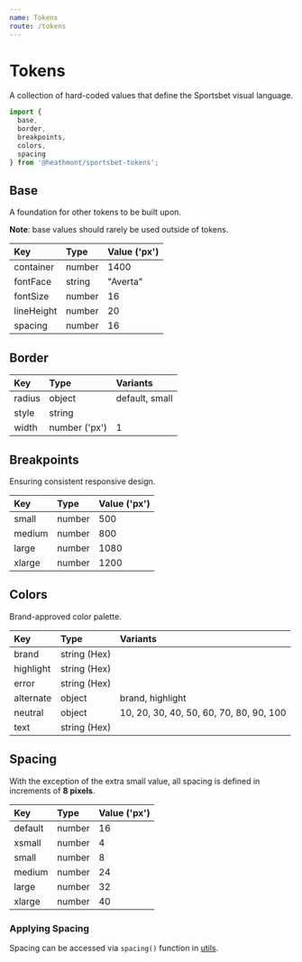 ```yaml
---
name: Tokens
route: /tokens
---
```


# Tokens

A collection of hard-coded values that define the Sportsbet visual language.

```js
import {
  base,
  border,
  breakpoints,
  colors,
  spacing
} from '@heathmont/sportsbet-tokens';
```

## Base

A foundation for other tokens to be built upon.

**Note**: base values should rarely be used outside of tokens.

| Key        | Type   | Value ('px') |
| :--------- | :----- | :----------- |
| container  | number | 1400         |
| fontFace   | string | "Averta"     |
| fontSize   | number | 16           |
| lineHeight | number | 20           |
| spacing    | number | 16           |

## Border

| Key    | Type          | Variants       |
| :----- | :------------ | :------------- |
| radius | object        | default, small |
| style  | string        |                |
| width  | number ('px') | 1              |

## Breakpoints

Ensuring consistent responsive design.

| Key    | Type   | Value ('px') |
| :----- | :----- | :----------- |
| small  | number | 500          |
| medium | number | 800          |
| large  | number | 1080         |
| xlarge | number | 1200         |

## Colors

Brand-approved color palette.

| Key       | Type         | Variants                                |
| :-------- | :----------- | :-------------------------------------- |
| brand     | string (Hex) |                                         |
| highlight | string (Hex) |                                         |
| error     | string (Hex) |                                         |
| alternate | object       | brand, highlight                        |
| neutral   | object       | 10, 20, 30, 40, 50, 60, 70, 80, 90, 100 |
| text      | string (Hex) |                                         |

## Spacing

With the exception of the extra small value, all spacing is defined in increments of **8 pixels**.

| Key     | Type   | Value ('px') |
| :------ | :----- | :----------- |
| default | number | 16           |
| xsmall  | number | 4            |
| small   | number | 8            |
| medium  | number | 24           |
| large   | number | 32           |
| xlarge  | number | 40           |

### Applying Spacing

Spacing can be accessed via `spacing()` function in [utils](/utils/spacing).
